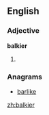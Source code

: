 ==English==

===Adjective===
'''balkier'''

# {{comparative of|[[balky]]}}

===Anagrams===
* [[barlike#English|barlike]]

[[zh:balkier]]